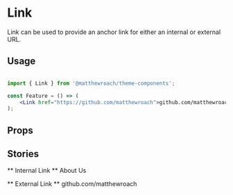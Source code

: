

<Meta title="Components/Link" component={Link} />

# Link

Link can be used to provide an anchor link for either an internal or external URL.

## Usage

```jsx

import { Link } from '@matthewroach/theme-components';

const Feature = () => (
	<Link href="https://github.com/matthewroach">github.com/matthewroach</Link>
);

```

## Props

<Props of={Link} />


## Stories

** Internal Link **
<Preview>
	<Story name="Internal Link">
		<Link href="about-us">About Us</Link>
	</Story>
</Preview>

** External Link **
<Preview>
	<Story name="External Link">
		<Link href="https://github.com/matthewroach">github.com/matthewroach</Link>
	</Story>
</Preview>
